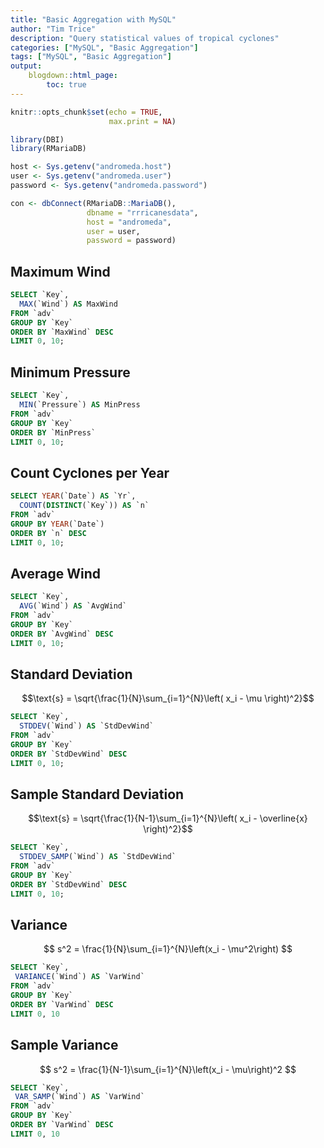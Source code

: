 ```yaml
---
title: "Basic Aggregation with MySQL"
author: "Tim Trice"
description: "Query statistical values of tropical cyclones"
categories: ["MySQL", "Basic Aggregation"]
tags: ["MySQL", "Basic Aggregation"]
output:
    blogdown::html_page:
        toc: true
---
```


```r
knitr::opts_chunk$set(echo = TRUE, 
                      max.print = NA)
```

```r
library(DBI)
library(RMariaDB)
```

```r
host <- Sys.getenv("andromeda.host")
user <- Sys.getenv("andromeda.user")
password <- Sys.getenv("andromeda.password")
```

```r
con <- dbConnect(RMariaDB::MariaDB(), 
                 dbname = "rrricanesdata", 
                 host = "andromeda",
                 user = user, 
                 password = password)
```

## Maximum Wind

```sql
SELECT `Key`, 
  MAX(`Wind`) AS MaxWind 
FROM `adv`
GROUP BY `Key`
ORDER BY `MaxWind` DESC
LIMIT 0, 10;
```

## Minimum Pressure

```sql
SELECT `Key`, 
  MIN(`Pressure`) AS MinPress
FROM `adv`
GROUP BY `Key`
ORDER BY `MinPress`
LIMIT 0, 10;
```

## Count Cyclones per Year

```sql
SELECT YEAR(`Date`) AS `Yr`, 
  COUNT(DISTINCT(`Key`)) AS `n`
FROM `adv`
GROUP BY YEAR(`Date`)
ORDER BY `n` DESC
LIMIT 0, 10;
```

## Average Wind

```sql
SELECT `Key`, 
  AVG(`Wind`) AS `AvgWind`
FROM `adv`
GROUP BY `Key` 
ORDER BY `AvgWind` DESC
LIMIT 0, 10;
```

## Standard Deviation

$$\text{s} = \sqrt{\frac{1}{N}\sum_{i=1}^{N}\left( x_i - \mu \right)^2}$$

```sql
SELECT `Key`, 
  STDDEV(`Wind`) AS `StdDevWind`
FROM `adv`
GROUP BY `Key` 
ORDER BY `StdDevWind` DESC
LIMIT 0, 10;
```

## Sample Standard Deviation

$$\text{s} = \sqrt{\frac{1}{N-1}\sum_{i=1}^{N}\left( x_i - \overline{x} \right)^2}$$

```sql
SELECT `Key`, 
  STDDEV_SAMP(`Wind`) AS `StdDevWind`
FROM `adv`
GROUP BY `Key` 
ORDER BY `StdDevWind` DESC
LIMIT 0, 10;
```

## Variance

$$ s^2 = \frac{1}{N}\sum_{i=1}^{N}\left(x_i - \mu^2\right) $$

```sql
SELECT `Key`, 
 VARIANCE(`Wind`) AS `VarWind`
FROM `adv`
GROUP BY `Key` 
ORDER BY `VarWind` DESC
LIMIT 0, 10
```

## Sample Variance

$$ s^2 = \frac{1}{N-1}\sum_{i=1}^{N}\left(x_i - \mu\right)^2 $$

```sql
SELECT `Key`, 
 VAR_SAMP(`Wind`) AS `VarWind`
FROM `adv`
GROUP BY `Key` 
ORDER BY `VarWind` DESC
LIMIT 0, 10
```
